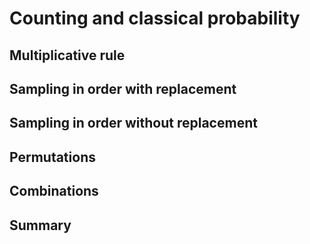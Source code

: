 # Counting and classical probability

## Multiplicative rule

## Sampling in order with replacement

## Sampling in order without replacement

## Permutations

## Combinations

## Summary